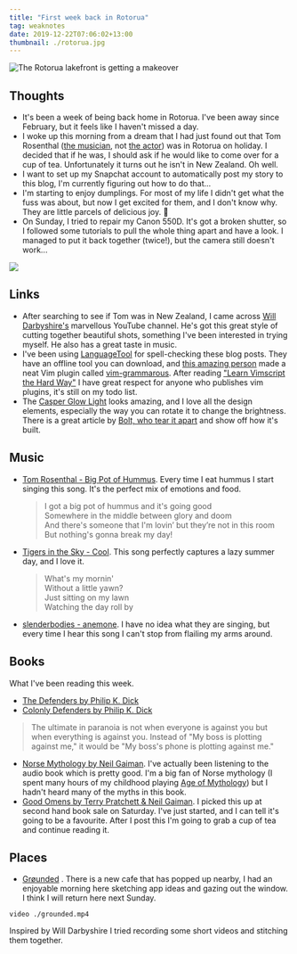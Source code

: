 ```yaml
---
title: "First week back in Rotorua"
tag: weaknotes
date: 2019-12-22T07:06:02+13:00
thumbnail: ./rotorua.jpg
---
```


![The Rotorua lakefront is getting a makeover](./rotorua.jpg)

## Thoughts

- It's been a week of being back home in Rotorua. I've been away since
  February, but it feels like I haven't missed a day.
- I woke up this morning from a dream that I had just found out that Tom
  Rosenthal ([the musician](http://tomrosenthal.co.uk/), not [the
  actor](https://www.tomrosenthal.net/)) was in Rotorua on holiday. I decided
  that if he was, I should ask if he would like to come over for a cup of
  tea. Unfortunately it turns out he isn't in New Zealand. Oh well.
- I want to set up my Snapchat account to automatically post my story to this
  blog, I'm currently figuring out how to do that...
- I'm starting to enjoy dumplings. For most of my life I didn't get what the
  fuss was about, but now I get excited for them, and I don't know why. They
  are little parcels of delicious joy. 🥟
- On Sunday, I tried to repair my Canon 550D. It's got a broken shutter, so I
  followed some tutorials to pull the whole thing apart and have a look. I
  managed to put it back together (twice!), but the camera still doesn't work...

![](./DSCF1840.JPG)

## Links

- After searching to see if Tom was in New Zealand, I came across [Will
  Darbyshire's](https://www.youtube.com/channel/UCeD3VwVu0HzIkPbLwl1D_VA)
  marvellous YouTube channel. He's got this great style of cutting together
  beautiful shots, something I've been interested in trying myself. He also has
  a great taste in music.
- I've been using [LanguageTool](https://www.languagetool.org/) for
  spell-checking these blog posts. They have an offline tool you can download,
  and [this amazing person](https://rhysd.github.io) made a neat Vim plugin
  called [vim-grammarous](https://github.com/rhysd/vim-grammarous). After
  reading ["Learn Vimscript the Hard
  Way"](http://learnvimscriptthehardway.stevelosh.com/) I have great
  respect for anyone who publishes vim plugins, it's still on my todo list.
- The [Casper Glow Light](https://casper.com/glow-light/) looks amazing, and I
  love all the design elements, especially the way you can rotate it to change
  the brightness.  There is a great article by [Bolt, who tear it
  apart](https://blog.bolt.io/casper-glow/) and show off how it's built.

## Music

- [Tom Rosenthal - Big Pot of
  Hummus](https://www.youtube.com/watch?v=eOpCMbNegW0). Every time I eat hummus
  I start singing this song. It's the perfect mix of emotions and food.
  > I got a big pot of hummus and it's going good<br />
  > Somewhere in the middle between glory and doom<br/>
  > And there's someone that I'm lovin’ but they’re not in this room<br/>
  > But nothing's gonna break my day!
- [Tigers in the Sky - Cool](https://www.youtube.com/watch?v=654z-OU134o).
  This song perfectly captures a lazy summer day, and I love it.
  > What's my mornin'<br/>
  > Without a little yawn?<br/>
  > Just sitting on my lawn<br/>
  > Watching the day roll by
- [slenderbodies - anemone](https://www.youtube.com/watch?v=fXgczro95lk). I
  have no idea what they are singing, but every time I hear this song I can't
  stop from flailing my arms around.

## Books

What I've been reading this week.

- [The Defenders by Philip K. Dick](https://en.wikipedia.org/wiki/The_Defenders_(short_story))
- [Colonly Defenders by Philip K. Dick](https://en.wikipedia.org/wiki/Colony_(short_story))
> The ultimate in paranoia is not when everyone is against you but when
> everything is against you. Instead of "My boss is plotting against me," it
> would be "My boss's phone is plotting against me."
- [Norse Mythology by Neil
  Gaiman](https://en.wikipedia.org/wiki/Norse_Mythology_(Neil_Gaiman)). I've
  actually been listening to the audio book which is pretty good. I'm a big fan
  of Norse mythology (I spent many hours of my childhood playing [Age of
  Mythology](https://en.wikipedia.org/wiki/Age_of_Mythology)) but I hadn't
  heard many of the myths in this book. 
- [Good Omens by Terry Pratchett & Neil
  Gaiman](https://en.wikipedia.org/wiki/Good_Omens). I picked this up at second
  hand book sale on Saturday. I've just started, and I can tell it's going to
  be a favourite. After I post this I'm going to grab a cup of tea and continue
  reading it.

## Places

- [Grøunded](https://www.facebook.com/Grounded.Rotorua/) . There is a new cafe
  that has popped up nearby, I had an enjoyable morning here sketching app
  ideas and gazing out the window. I think I will return here next Sunday.

`video ./grounded.mp4`

Inspired by Will Darbyshire I tried recording some short videos and stitching
them together.
